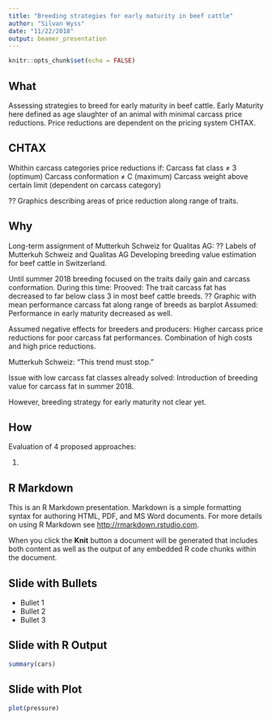 ```yaml
---
title: "Breeding strategies for early maturity in beef cattle"
author: "Silvan Wyss"
date: "11/22/2018"
output: beamer_presentation
---
```


```r
knitr::opts_chunk$set(echo = FALSE)
```


## What

Assessing strategies to breed for early maturity in beef cattle.
Early Maturity here defined as age slaughter of an animal with minimal carcass price reductions.
Price reductions are dependent on the pricing system CHTAX.

## CHTAX

Whithin carcass categories price reductions if:
Carcass fat class $\neq$ 3 (optimum)
Carcass conformation $\neq$ C (maximum)
Carcass weight above certain limit (dependent on carcass category)

?? Graphics describing areas of price reduction along range of traits.

## Why

Long-term assignment of Mutterkuh Schweiz for Qualitas AG:
?? Labels of Mutterkuh Schweiz and Qualitas AG
Developing breeding value estimation for beef cattle in Switzerland.

Until summer 2018 breeding focused on the traits daily gain and carcass conformation.
During this time: 
Prooved: The trait carcass fat has decreased to far below class 3 in most beef cattle breeds.
?? Graphic with mean performance carcass fat along range of breeds as barplot
Assumed: Performance in early maturity decreased as well.

Assumed negative effects for breeders and producers:
Higher carcass price reductions for poor carcass fat performances.
Combination of high costs and high price reductions.

Mutterkuh Schweiz: "This trend must stop."

Issue with low carcass fat classes already solved:
Introduction of breeding value for carcass fat in summer 2018.

However, breeding strategy for early maturity not clear yet.

## How

Evaluation of 4 proposed approaches:

1. 





## R Markdown

This is an R Markdown presentation. Markdown is a simple formatting syntax for authoring HTML, PDF, and MS Word documents. For more details on using R Markdown see <http://rmarkdown.rstudio.com>.

When you click the **Knit** button a document will be generated that includes both content as well as the output of any embedded R code chunks within the document.

## Slide with Bullets

- Bullet 1
- Bullet 2
- Bullet 3

## Slide with R Output

```r
summary(cars)
```

## Slide with Plot

```r
plot(pressure)
```


